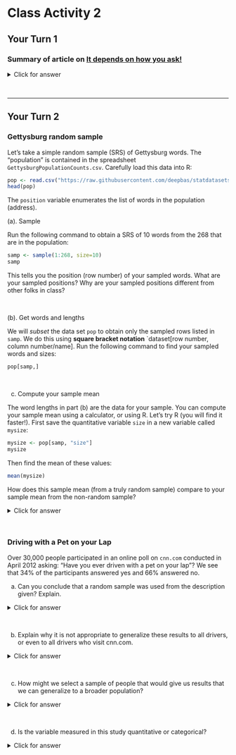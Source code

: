 
# Class Activity 2


## Your Turn 1

### Summary of article on [It depends on how you ask!](https://jech.bmj.com/content/75/4/387.abstract)

<details>
<summary><red>Click for answer</red></summary>

*Answer:* 

This study aimed to measure the effects of psychological biases on estimates of compliance with public health guidance regarding COVID-19. Results showed that compliance estimates were reduced when questions were framed negatively and anonymity was increased. Effect sizes were large, with compliance estimates diminishing by up to 17% points and 10% points, respectively. These findings suggest that standard tracking surveys pose questions in ways that lead to higher compliance estimates than alternative approaches.
</details>
<br>

------------------------------------------

## Your Turn 2

### Gettysburg random sample

Let’s take a simple random sample (SRS) of Gettysburg words. The “population” is contained in the
spreadsheet `GettysburgPopulationCounts.csv`. Carefully load this data into R:


```r
pop <- read.csv("https://raw.githubusercontent.com/deepbas/statdatasets/main/GettysbergPopulationCounts.csv")
head(pop)
```

The `position` variable enumerates the list of words in the population (address).

(a). Sample

Run the following command to obtain a SRS of 10 words from the 268 that are in the population:

```r
samp <- sample(1:268, size=10)
samp
```

This tells you the position (row number) of your sampled words. What are your sampled positions? Why are your sampled positions different from other folks in class?

<br>



(b). Get words and lengths

We will *subset* the data set `pop` to obtain only the sampled rows listed in `samp`. We do this using **square bracket notation** `dataset[row number, column number/name]. Run the following command to find your sampled words and sizes:

```r
pop[samp,]
```

<br>

c. Compute your sample mean

The word lengths in part (b) are the data for your sample. You can compute your sample mean using a calculator, or using R. Let's try R (you will find it faster!). First save the quantitative variable `size` in a new variable called `mysize`:

```r
mysize <- pop[samp, "size"]
mysize
```

Then find the mean of these values:

```r
mean(mysize)
```

How does this sample mean (from a truly random sample) compare to your sample mean from the non-random sample? 

<details>
<summary><red>Click for answer</red></summary>

*Answer:*  The true mean is  4.29. Your two means will likely vary. Since the many non-random samples generally overestimated the population mean length, it is possible (but not guaranteed) that *your* one non-random sample gave a mean length that is greater than the random sample's mean length. 

</details>

<br>



### Driving with a Pet on your Lap

Over 30,000 people participated in an online poll on `cnn.com` conducted in April 2012 asking: "Have you ever driven with a pet on your lap"? We see that 34% of the participants answered yes and 66% answered no.

a. Can you conclude that a random sample was used from the description given? Explain.

<details>
<summary><red>Click for answer</red></summary>

*Answer:* No you can't make this conclusion from the info given. In fact, an online poll at a website like `cnn.com` is almost always reporting results from a non-random sample. The people who respond are individuals who visit `cnn.com`, then see the online poll and decide to respond. 
</details>

<br>



b. Explain why it is not appropriate to generalize these results to all drivers, or even to all drivers who visit cnn.com.

<details>
<summary><red>Click for answer</red></summary>

*Answer:* This is a volunteer sample, and volunteer samples are often biased and can't be generalized to *all drivers* (the population).  It is likely that people who have driven with a pet on their lap are more likely to respond to the poll.
</details>
<br>

c. How might we select a sample of people that would give us results that we can generalize to a broader population?

<details>
<summary><red>Click for answer</red></summary>

*Answer:* A random sample of individuals from all U.S. drivers would need to be selected and given the poll question. (There are many ways to do this, the most common being a variation of random digit dialing where phone numbers are randomly selected from known area codes.)
</details>

<br>


d. Is the variable measured in this study quantitative or categorical?

<details>
<summary><red>Click for answer</red></summary>

*Answer:* Categorical (yes or no answer to the question).
</details>

 
